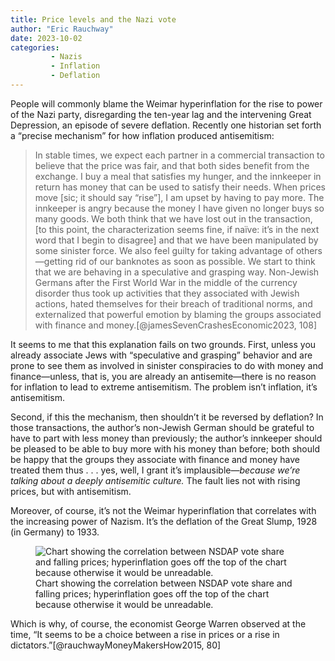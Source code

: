 ```yaml
---
title: Price levels and the Nazi vote
author: "Eric Rauchway"
date: 2023-10-02
categories:
         - Nazis
         - Inflation
         - Deflation
---
```


People will commonly blame the Weimar hyperinflation for the rise to power of the Nazi party, disregarding the ten-year lag and the intervening Great Depression, an episode of severe deflation. Recently one historian set forth a "precise mechanism" for how inflation produced antisemitism:

> In stable times, we expect each partner in a commercial transaction to believe that the price was fair, and that both sides benefit from the exchange. I buy a meal that satisfies my hunger, and the innkeeper in return has money that can be used to satisfy their needs. When prices move [sic; it should say "rise"], I am upset by having to pay more. The innkeeper is angry because the money I have given no longer buys so many goods. We both think that we have lost out in the transaction, [to this point, the characterization seems fine, if naïve: it's in the next word that I begin to disagree] and that we have been manipulated by some sinister force. We also feel guilty for taking advantage of others---getting rid of our banknotes as soon as possible. We start to think that we are behaving in a speculative and grasping way. Non-Jewish Germans after the First World War in the middle of the currency disorder thus took up activities that they associated with Jewish actions, hated themselves for their breach of traditional norms, and externalized that powerful emotion by blaming the groups associated with finance and money.[@jamesSevenCrashesEconomic2023, 108]

It seems to me that this explanation fails on two grounds. First, unless you already associate Jews with "speculative and grasping" behavior and are prone to see them as involved in sinister conspiracies to do with money and finance---unless, that is, you are already an antisemite---there is no reason for inflation to lead to extreme antisemitism. The problem isn't inflation, it's antisemitism.

Second, if this the mechanism, then shouldn't it be reversed by deflation? In those transactions, the author's non-Jewish German should be grateful to have to part with less money than previously; the author's innkeeper should be pleased to be able to buy more with his money than before; both should be happy that the groups they associate with finance and money have treated them thus . . . yes, well, I grant it's implausible---*because we're talking about a deeply antisemitic culture.* The fault lies not with rising prices, but with antisemitism.

Moreover, of course, it's not the Weimar hyperinflation that correlates with the increasing power of Nazism. It's the deflation of the Great Slump, 1928 (in Germany) to 1933.

![Chart showing the correlation between NSDAP vote share and falling prices; hyperinflation goes off the top of the chart because otherwise it would be unreadable.](germanelec_cpi.png)

Which is why, of course, the economist George Warren observed at the time, "It seems to be a choice between a rise in prices or a rise in dictators."[@rauchwayMoneyMakersHow2015, 80]
